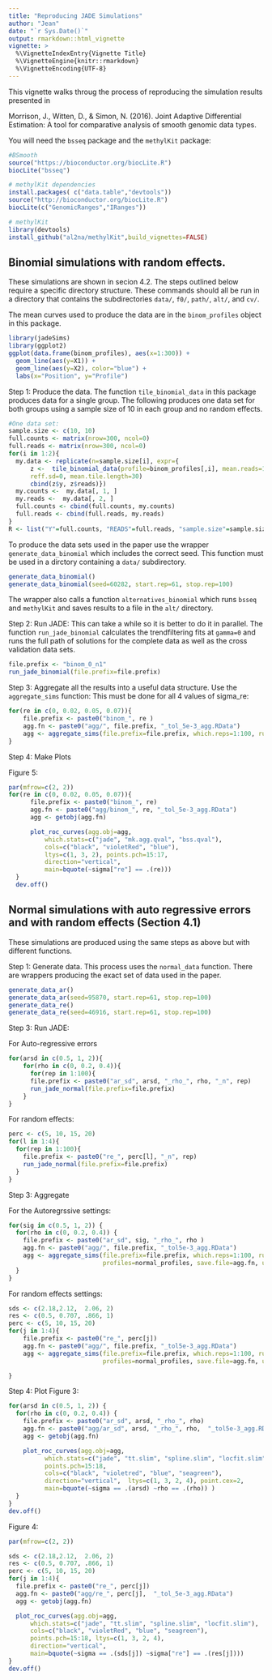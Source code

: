 ```yaml
---
title: "Reproducing JADE Simulations"
author: "Jean"
date: "`r Sys.Date()`"
output: rmarkdown::html_vignette
vignette: >
  %\VignetteIndexEntry{Vignette Title} 
  %\VignetteEngine{knitr::rmarkdown}
  %\VignetteEncoding{UTF-8}
---
```


This vignette walks throug the process of reproducing the simulation results presented in

Morrison, J., Witten, D., & Simon, N. (2016). Joint Adaptive Differential Estimation: A tool for comparative analysis of smooth genomic data types. 

You will need the `bsseq` package and the `methylKit` package:
```r
#BSmooth
source("https://bioconductor.org/biocLite.R")
biocLite("bsseq")

# methylKit dependencies
install.packages( c("data.table","devtools"))
source("http://bioconductor.org/biocLite.R")
biocLite(c("GenomicRanges","IRanges"))

# methylKit
library(devtools)
install_github("al2na/methylKit",build_vignettes=FALSE)
```

## Binomial simulations with random effects.
These simulations are shown in secion 4.2. 
The steps outlined below require a specific directory structure. These commands should all be run in a directory that contains the subdirectories `data/`, `f0/`, `path/`, `alt/`, and `cv/`.

The mean curves used to produce the data are in the `binom_profiles` object in this package.

```r
library(jadeSims)
library(ggplot2)
ggplot(data.frame(binom_profiles), aes(x=1:300)) +
  geom_line(aes(y=X1)) + 
  geom_line(aes(y=X2), color="blue") + 
  labs(x="Position", y="Profile")
```

Step 1: Produce the data. 
The function `tile_binomial_data` in this package produces data for a single group. The following produces one data set for both groups using a sample size of 10 in each group and no random effects.
```r
#One data set:
sample.size <- c(10, 10)
full.counts <- matrix(nrow=300, ncol=0)
full.reads <- matrix(nrow=300, ncol=0)
for(i in 1:2){
  my.data <- replicate(n=sample.size[i], expr={
      z <-  tile_binomial_data(profile=binom_profiles[,i], mean.reads=10,
      reff.sd=0, mean.tile.length=30)
      cbind(z$y, z$reads)})
  my.counts <-  my.data[, 1, ]
  my.reads <-  my.data[, 2, ]
  full.counts <- cbind(full.counts, my.counts)
  full.reads <- cbind(full.reads, my.reads)
}
R <- list("Y"=full.counts, "READS"=full.reads, "sample.size"=sample.size)
```


To produce the data sets used in the paper use the wrapper `generate_data_binomial` which includes the correct seed. This function must be used in a dirctory containing a `data/` subdirectory.

```r
generate_data_binomial()
generate_data_binomial(seed=60282, start.rep=61, stop.rep=100)
```

The wrapper also calls a function `alternatives_binomial` which runs `bsseq` and  `methylKit` and saves results to a file in the `alt/` directory. 

Step 2: Run JADE: This can take a while so it is better to do it in parallel. The function `run_jade_binomial` calculates the trendfiltering fits at `gamma=0` and runs the full path of solutions for the complete data as well as the cross validation data sets.

```r
file.prefix <- "binom_0_n1"
run_jade_binomial(file.prefix=file.prefix)
```


Step 3: Aggregate all the results into a  useful data structure. Use the `aggregate_sims` function:
This must be done for all 4 values of sigma_re:
```r
for(re in c(0, 0.02, 0.05, 0.07)){
    file.prefix <- paste0("binom_", re )
    agg.fn <- paste0("agg/", file.prefix, "_tol_5e-3_agg.RData")
    agg <- aggregate_sims(file.prefix=file.prefix, which.reps=1:100, run.cv=TRUE, profiles=binom_profiles, save.file=agg.fn, use.cv=TRUE)
}

```

Step 4: Make Plots

Figure 5:
```r
par(mfrow=c(2, 2))
for(re in c(0, 0.02, 0.05, 0.07)){
      file.prefix <- paste0("binom_", re)
      agg.fn <- paste0("agg/binom_", re, "_tol_5e-3_agg.RData")
      agg <- getobj(agg.fn)

      plot_roc_curves(agg.obj=agg,
          which.stats=c("jade", "mk.agg.qval", "bss.qval"),
          cols=c("black", "violetRed", "blue"),
          ltys=c(1, 3, 2), points.pch=15:17,
          direction="vertical",
          main=bquote(~sigma["re"] == .(re)))
  }
  dev.off()
```

## Normal simulations with auto regressive errors and with random effects (Section 4.1)
These simulations are produced using the same steps as above but with different functions.

Step 1: Generate data. This process uses the `normal_data` function. There are wrappers producing the exact set of data used in the paper.
```r
generate_data_ar()
generate_data_ar(seed=95870, start.rep=61, stop.rep=100)
generate_data_re()
generate_data_re(seed=46916, start.rep=61, stop.rep=100)
```

Step 3: Run JADE:

For Auto-regressive errors
```r
for(arsd in c(0.5, 1, 2)){
    for(rho in c(0, 0.2, 0.4)){
      for(rep in 1:100){
      file.prefix <- paste0("ar_sd", arsd, "_rho_", rho, "_n", rep)
      run_jade_normal(file.prefix=file.prefix)
    }
}
```

For random effects:


```r
perc <- c(5, 10, 15, 20)
for(l in 1:4){
  for(rep in 1:100){
    file.prefix <- paste0("re_", perc[l], "_n", rep)
    run_jade_normal(file.prefix=file.prefix)
  }
}
```

Step 3: Aggregate

For the Autoregrssive settings:
```r
for(sig in c(0.5, 1, 2)) {
  for(rho in c(0, 0.2, 0.4)) {
    file.prefix <- paste0("ar_sd", sig, "_rho_", rho )
    agg.fn <- paste0("agg/", file.prefix, "_tol5e-3_agg.RData")
    agg <- aggregate_sims(file.prefix=file.prefix, which.reps=1:100, run.cv=TRUE,
                          profiles=normal_profiles, save.file=agg.fn, use.cv=TRUE)
  }
}
```

For random effects settings:
```r
sds <- c(2.18,2.12,  2.06, 2)
res <- c(0.5, 0.707, .866, 1)
perc <- c(5, 10, 15, 20)
for(j in 1:4){
    file.prefix <- paste0("re_", perc[j])
    agg.fn <- paste0("agg/", file.prefix, "_tol5e-3_agg.RData")
    agg <- aggregate_sims(file.prefix=file.prefix, which.reps=1:100, run.cv=TRUE,
                          profiles=normal_profiles, save.file=agg.fn, use.cv=TRUE)

}
```

Step 4: Plot
Figure 3:
```r
for(arsd in c(0.5, 1, 2)) {
  for(rho in c(0, 0.2, 0.4)) {
    file.prefix <- paste0("ar_sd", arsd, "_rho_", rho)
    agg.fn <- paste0("agg/ar_sd", arsd, "_rho_", rho,  "_tol5e-3_agg.RData")
    agg <- getobj(agg.fn)

    plot_roc_curves(agg.obj=agg,
          which.stats=c("jade", "tt.slim", "spline.slim", "locfit.slim"),
          points.pch=15:18,
          cols=c("black", "violetred", "blue", "seagreen"),
          direction="vertical",  ltys=c(1, 3, 2, 4), point.cex=2,
          main=bquote(~sigma == .(arsd) ~rho == .(rho)) )
  }
}
dev.off()

```
Figure 4:

```r
par(mfrow=c(2, 2))

sds <- c(2.18,2.12,  2.06, 2)
res <- c(0.5, 0.707, .866, 1)
perc <- c(5, 10, 15, 20)
for(j in 1:4){
  file.prefix <- paste0("re_", perc[j])
  agg.fn <- paste0("agg/re_", perc[j],  "_tol_5e-3_agg.RData")
  agg <- getobj(agg.fn)

  plot_roc_curves(agg.obj=agg,
      which.stats=c("jade", "tt.slim", "spline.slim", "locfit.slim"),
      cols=c("black", "violetRed", "blue", "seagreen"),
      points.pch=15:18, ltys=c(1, 3, 2, 4),
      direction="vertical",
      main=bquote(~sigma == .(sds[j]) ~sigma["re"] == .(res[j])))
}
dev.off()

```


